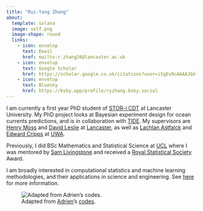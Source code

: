 ```yaml
---
title: "Rui-Yang Zhang"
about:
  template: solana
  image: self.png
  image-shape: round
  links: 
    - icon: envelop
      text: Email
      href: mailto:r.zhang26@lancaster.ac.uk
    - icon: envelop
      text: Google Scholar
      href: https://scholar.google.co.uk/citations?user=iSgEv0cAAAAJ&hl=en
    - icon: envelop
      text: Bluesky
      href: https://bsky.app/profile/ryzhang.bsky.social
---
```


I am currently a first year PhD student of [STOR-i CDT](https://www.lancaster.ac.uk/stor-i/) at Lancaster University. My PhD project looks at Bayesian experiment design for ocean currents predictions, and is in collaboration with [TIDE](https://tide.edu.au). My supervisors are [Henry Moss](https://henrymoss.github.io) and [David Leslie](https://www.lancaster.ac.uk/maths/people/david-leslie) at [Lancaster](https://www.lancaster.ac.uk/maths/), as well as [Lachlan Astfalck](https://astfalckl.github.io) and [Edward Cripps](https://research-repository.uwa.edu.au/en/persons/edward-cripps) at [UWA](https://www.uwa.edu.au/schools/physics-mathematics-computing/mathematics-and-stats). 

Previously, I did BSc Mathematics and Statistical Science at [UCL](https://www.ucl.ac.uk/maths/) where I was mentored by [Sam Livingstone](https://samueljlivingstone.wixsite.com/webpage) and received a [Royal Statistical Society](https://rss.org.uk) Award. 

I am broadly interested in computational statistics and machine learning methodologies, and their applications in science and engineering. See [here](./research.html) for more information. 

![Adapted from [Adrien](https://adriencorenflos.github.io/)'s [codes](https://t.co/1qWXSqgKoz).](./CSML.gif)